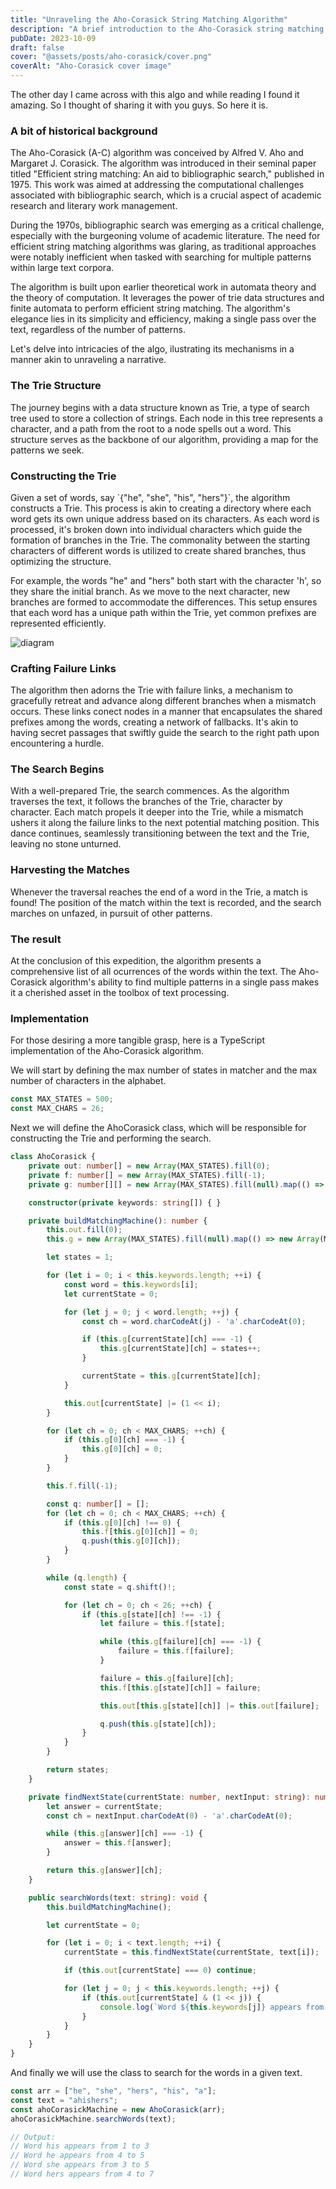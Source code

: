 ```yaml
---
title: "Unraveling the Aho-Corasick String Matching Algorithm"
description: "A brief introduction to the Aho-Corasick string matching algorithm, including a TypeScript implementation."
pubDate: 2023-10-09
draft: false
cover: "@assets/posts/aho-corasick/cover.png"
coverAlt: "Aho-Corasick cover image"
---
```


The other day I came across with this algo and while reading I found it amazing. So I thought of sharing it with you guys. So here it is.

### A bit of historical background

The Aho-Corasick (A-C) algorithm was conceived by Alfred V. Aho and Margaret J. Corasick. The algorithm was introduced in their seminal paper titled "Efficient string matching: An aid to bibliographic search," published in 1975. This work was aimed at addressing the computational challenges associated with bibliographic search, which is a crucial aspect of academic research and literary work management.

During the 1970s, bibliographic search was emerging as a critical challenge, especially with the burgeoning volume of academic literature. The need for efficient string matching algorithms was glaring, as traditional approaches were notably inefficient when tasked with searching for multiple patterns within large text corpora.

The algorithm is built upon earlier theoretical work in automata theory and the theory of computation. It leverages the power of trie data structures and finite automata to perform efficient string matching. The algorithm's elegance lies in its simplicity and efficiency, making a single pass over the text, regardless of the number of patterns.

Let's delve into intricacies of the algo, ilustrating its mechanisms in a manner akin to unraveling a narrative.

### The Trie Structure

The journey begins with a data structure known as Trie, a type of search tree used to store a collection of strings. Each node in this tree represents a character, and a path from the root to a node spells out a word. This structure serves as the backbone of our algorithm, providing a map for the patterns we seek.

### Constructing the Trie

<div class="grid grid-cols-1 gap-6 md:grid-cols-2 md:gap-10">
<div>
Given a set of words, say `{"he", "she", "his", "hers"}`, the algorithm constructs a Trie. This process is akin to creating a directory where each word gets its own unique address based on its characters. As each word is processed, it's broken down into individual characters which guide the formation of branches in the Trie. The commonality between the starting characters of different words is utilized to create shared branches, thus optimizing the structure. 

For example, the words "he" and "hers" both start with the character 'h', so they share the initial branch. As we move to the next character, new branches are formed to accommodate the differences. This setup ensures that each word has a unique path within the Trie, yet common prefixes are represented efficiently. 
</div>
<Image src={firstDiagram} height={550} alt="diagram" class="rounded-md justify-self-center"/>
</div>

### Crafting Failure Links

The algorithm  then adorns the Trie with failure links, a mechanism to gracefully retreat and advance along different branches when a mismatch occurs. These links conect nodes in a manner that encapsulates the shared prefixes among the words, creating a network of fallbacks. It's akin to having secret passages that swiftly guide the search to the right path upon encountering a hurdle.

### The Search Begins

With a well-prepared Trie, the search commences. As the algorithm traverses the text, it follows the branches of the Trie, character by character. Each match propels it deeper into the Trie, while a mismatch ushers it along the failure links to the next potential matching position. This dance continues, seamlessly transitioning between the text and the Trie, leaving no stone unturned.

### Harvesting the Matches

Whenever the traversal reaches the end of a word in the Trie, a match is found! The position of the match within the text is recorded, and the search marches on unfazed, in pursuit of other patterns.

### The result

At the conclusion of this expedition, the algorithm presents a comprehensive list of all ocurrences of the words within the text. The Aho-Corasick algorithm's ability to find multiple patterns in a single pass makes it a cherished asset in the toolbox of text processing.

### Implementation

For those desiring a more tangible grasp, here is a TypeScript implementation of the Aho-Corasick algorithm.

We will start by defining the max number of states in matcher and the max number of characters in the alphabet.

```ts
const MAX_STATES = 500;
const MAX_CHARS = 26;
```

Next we will define the AhoCorasick class, which will be responsible for constructing the Trie and performing the search.

```ts
class AhoCorasick {
    private out: number[] = new Array(MAX_STATES).fill(0);
    private f: number[] = new Array(MAX_STATES).fill(-1);
    private g: number[][] = new Array(MAX_STATES).fill(null).map(() => new Array(MAX_CHARS).fill(-1));

    constructor(private keywords: string[]) { }

    private buildMatchingMachine(): number {
        this.out.fill(0);
        this.g = new Array(MAX_STATES).fill(null).map(() => new Array(MAX_CHARS).fill(-1));

        let states = 1;

        for (let i = 0; i < this.keywords.length; ++i) {
            const word = this.keywords[i];
            let currentState = 0;

            for (let j = 0; j < word.length; ++j) {
                const ch = word.charCodeAt(j) - 'a'.charCodeAt(0);

                if (this.g[currentState][ch] === -1) {
                    this.g[currentState][ch] = states++;
                }

                currentState = this.g[currentState][ch];
            }

            this.out[currentState] |= (1 << i);
        }

        for (let ch = 0; ch < MAX_CHARS; ++ch) {
            if (this.g[0][ch] === -1) {
                this.g[0][ch] = 0;
            }
        }

        this.f.fill(-1);

        const q: number[] = [];
        for (let ch = 0; ch < MAX_CHARS; ++ch) {
            if (this.g[0][ch] !== 0) {
                this.f[this.g[0][ch]] = 0;
                q.push(this.g[0][ch]);
            }
        }

        while (q.length) {
            const state = q.shift()!;

            for (let ch = 0; ch < 26; ++ch) {
                if (this.g[state][ch] !== -1) {
                    let failure = this.f[state];

                    while (this.g[failure][ch] === -1) {
                        failure = this.f[failure];
                    }

                    failure = this.g[failure][ch];
                    this.f[this.g[state][ch]] = failure;

                    this.out[this.g[state][ch]] |= this.out[failure];

                    q.push(this.g[state][ch]);
                }
            }
        }

        return states;
    }

    private findNextState(currentState: number, nextInput: string): number {
        let answer = currentState;
        const ch = nextInput.charCodeAt(0) - 'a'.charCodeAt(0);

        while (this.g[answer][ch] === -1) {
            answer = this.f[answer];
        }

        return this.g[answer][ch];
    }

    public searchWords(text: string): void {
        this.buildMatchingMachine();

        let currentState = 0;

        for (let i = 0; i < text.length; ++i) {
            currentState = this.findNextState(currentState, text[i]);

            if (this.out[currentState] === 0) continue;

            for (let j = 0; j < this.keywords.length; ++j) {
                if (this.out[currentState] & (1 << j)) {
                    console.log(`Word ${this.keywords[j]} appears from ${i - this.keywords[j].length + 1} to ${i}`);
                }
            }
        }
    }
}
```

And finally we will use the class to search for the words in a given text.

```ts
const arr = ["he", "she", "hers", "his", "a"];
const text = "ahishers";
const ahoCorasickMachine = new AhoCorasick(arr);
ahoCorasickMachine.searchWords(text);

// Output:
// Word his appears from 1 to 3
// Word he appears from 4 to 5
// Word she appears from 3 to 5
// Word hers appears from 4 to 7
```

